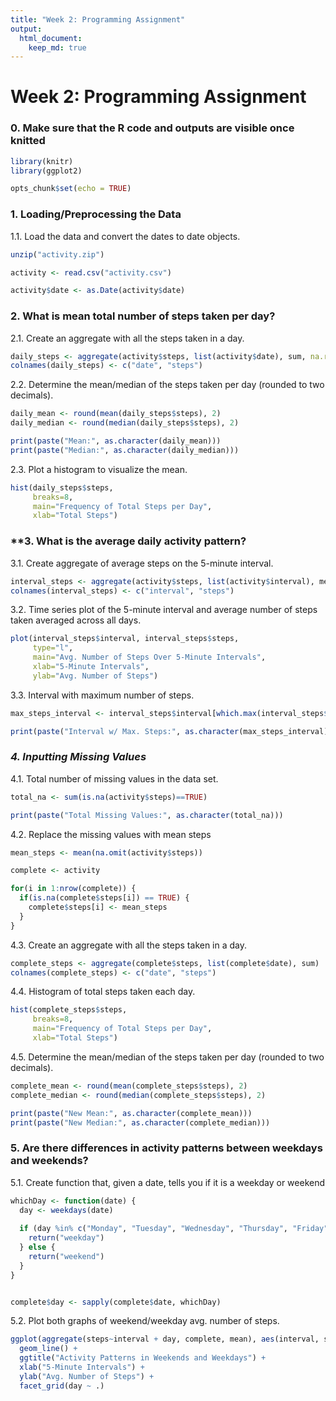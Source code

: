 ```yaml
---
title: "Week 2: Programming Assignment"
output: 
  html_document:
    keep_md: true
---
```




# **Week 2: Programming Assignment**

### **0. Make sure that the R code and outputs are visible once knitted**
```r
library(knitr)
library(ggplot2)

opts_chunk$set(echo = TRUE)
```

### **1. Loading/Preprocessing the Data**


1.1. Load the data and convert the dates to date objects.
```r
unzip("activity.zip")

activity <- read.csv("activity.csv")

activity$date <- as.Date(activity$date)
```

### **2. What is mean total number of steps taken per day?**

2.1. Create an aggregate with all the steps taken in a day.

```r
daily_steps <- aggregate(activity$steps, list(activity$date), sum, na.rm=TRUE)
colnames(daily_steps) <- c("date", "steps")
```

2.2. Determine the mean/median of the steps taken per day (rounded to two decimals).

```r
daily_mean <- round(mean(daily_steps$steps), 2)
daily_median <- round(median(daily_steps$steps), 2)

print(paste("Mean:", as.character(daily_mean)))
print(paste("Median:", as.character(daily_median)))
```

2.3. Plot a histogram to visualize the mean.

```r
hist(daily_steps$steps,
     breaks=8,
     main="Frequency of Total Steps per Day",
     xlab="Total Steps")
```

### **3. What is the average daily activity pattern?

3.1. Create aggregate of average steps on the 5-minute interval.

```r
interval_steps <- aggregate(activity$steps, list(activity$interval), mean, na.rm=TRUE)
colnames(interval_steps) <- c("interval", "steps")
```

3.2. Time series plot of the 5-minute interval and average number of steps taken
     averaged across all days.

```r
plot(interval_steps$interval, interval_steps$steps,
     type="l",
     main="Avg. Number of Steps Over 5-Minute Intervals",
     xlab="5-Minute Intervals",
     ylab="Avg. Number of Steps")

```

3.3. Interval with maximum number of steps.

```r
max_steps_interval <- interval_steps$interval[which.max(interval_steps$steps)]

print(paste("Interval w/ Max. Steps:", as.character(max_steps_interval)))
```

### *4. Inputting Missing Values*

4.1. Total number of missing values in the data set.

```r
total_na <- sum(is.na(activity$steps)==TRUE)

print(paste("Total Missing Values:", as.character(total_na)))
```

4.2. Replace the missing values with mean steps

```r
mean_steps <- mean(na.omit(activity$steps))

complete <- activity

for(i in 1:nrow(complete)) {
  if(is.na(complete$steps[i]) == TRUE) {
    complete$steps[i] <- mean_steps
  }
}
```

4.3. Create an aggregate with all the steps taken in a day.

```r
complete_steps <- aggregate(complete$steps, list(complete$date), sum)
colnames(complete_steps) <- c("date", "steps")
```

4.4. Histogram of total steps taken each day.

```r
hist(complete_steps$steps,
     breaks=8,
     main="Frequency of Total Steps per Day",
     xlab="Total Steps")
```

4.5. Determine the mean/median of the steps taken per day (rounded to two decimals).

```r
complete_mean <- round(mean(complete_steps$steps), 2)
complete_median <- round(median(complete_steps$steps), 2)

print(paste("New Mean:", as.character(complete_mean)))
print(paste("New Median:", as.character(complete_median)))
```


### 5. Are there differences in activity patterns between weekdays and weekends?

5.1. Create function that, given a date, tells you if it is a weekday or weekend

```r
whichDay <- function(date) {
  day <- weekdays(date)
  
  if (day %in% c("Monday", "Tuesday", "Wednesday", "Thursday", "Friday")) {
    return("weekday")
  } else {
    return("weekend")
  }
}


complete$day <- sapply(complete$date, whichDay)
```

5.2.  Plot both graphs of weekend/weekday avg. number of steps.

```r

ggplot(aggregate(steps~interval + day, complete, mean), aes(interval, steps)) +
  geom_line() +
  ggtitle("Activity Patterns in Weekends and Weekdays") +
  xlab("5-Minute Intervals") +
  ylab("Avg. Number of Steps") +
  facet_grid(day ~ .)

```


